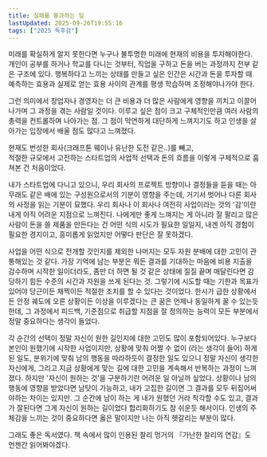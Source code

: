 ```yaml
---
title: 실패를 통과하는 일
lastUpdated: 2025-09-26T19:55:16
tags: ["2025 독후감"]
---
```



<Bookmark image="https://shopping-phinf.pstatic.net/main_5642510/56425107633.20250826081152.jpg" url="https://search.shopping.naver.com/book/catalog/56425107633" description="콘텐츠 스타트업 ‘퍼블리(PUBLY)’를 창업해 10년간 이끌었던 박소령 창업자가 가감 없이 쓴 사업 노트다. 이 책은 유니콘 기업의 성공담도, 드라마틱한 엑시트 스토리도 아니다. 대신 잘못된 선택과 그 선택이 불러온 결과, 그 한가운데서 버텨야 했던 결정적 장면을 솔직하게 기록했다. "/>

미래를 확실하게 알지 못한다면 누구나 불투명한 미래에 현재의 비용을 투자해야한다. 개인이 공부를 하거나 학교를 다니는 것부터, 직업을 구하고 돈을 버는 과정까지 전부 같은 구조에 있다. 행복하다고 느끼는 상태를 만들고 싶은 인간은 시간과 돈을 투자할 때 예측하는 효용과 실제로 얻는 효용 사이의 관계를 평생 학습하며 조정해야나가야 한다.

그런 의미에서 창업자나 경영자는 더 큰 비용과 더 많은 사람에게 영향을 끼치고 이끌어나가며 그 과정을 겪는 사람일 것이다. 이루고 싶은 점이 크고 구체적인만큼 여러 사람의 총력을 컨트롤하며 나아가는 점. 그 점이 막연하게 대단하게 느껴지기도 하고 인생을 살아가는 입장에서 배울 점도 많다고 느껴졌다. 

현재도 번성한 회사(크래프톤 웨이나 유난한 도전 같은..)를 빼고,<br/>
적절한 규모에서 고전하는 스타트업의 사업적 선택과 돈의 흐름을 이렇게 구체적으로 훔쳐본 건 처음이었다.

내가 스타트업에 다니고 있으니, 우리 회사의 프로젝트 방향이나 결정들을 듣을 때는 아무래도 같은 배에 있는 구성원으로서의 기분이 영향을 주는데, 거기서 벗어나 다른 회사의 사정을 읽는 기분이 묘했다. 우리 회사나 이 회사나 여전히 사업이라는 것의 '감'이란 내게 아직 어려운 지점으로 느껴진다. 나에게만 좋게 느껴지는 게 아니라 잘 팔리고 많은 사람이 돈을 쓸 제품을 만든다는 건 어떤 식의 시도가 필요한 일일지, 내겐 아직 경험이 필요한 경지이고, 흥미롭게 읽었지만 어떻다 판단은 잘 못하겠다.

사업을 어떤 식으로 전개할 것인지를 제외한 나머지는 모두 자원 분배에 대한 고민이 관통해있는 것 같다. 가장 기억에 남는 부분은 뭐든 결과를 기대하는 마음에 비용 지출을 감수하며 시작한 일이더라도, 좀만 더 하면 될 것 같은 상태에 질질 끝며 매달린다면 감당하기 힘든 수준의 시간과 자원을 쓰게 된다는 것. 그렇기에 시도할 때는 기한과 목표가 있어야 당근이든 채찍이든 적절한 조치를 할 수 있다는 것이었다. 한시가 급한 상황에서든 안정 궤도에 오른 상황이든 이상을 이루겠다는 큰 꿈은 언제나 동일하게 꿀 수 있는듯 한데, 그 과정에서 피드백, 기준점으로 취급할 지점을 잘 정의하는 능력이 모든 부분에서 정말 중요하다는 생각이 들었다.

각 순간의 선택이 정말 자신이 원한 길인지에 대한 고민도 많이 포함되어있다. 누구보다 본인이 원했기에 시작한 사업이지만, 상황에 맞춰 어쩔 수 없이 (라는 생각이 들어) 하게된 일도, 분위기에 맞춰 남의 행동을 따라하듯이 결정한 일도 있으니 정말 자신이 생각한 자신에게, 그리고 지금 상황에게 맞는 길에 대한 고민을 계속해서 반복하는 과정이 느껴졌다. 하지만 '자신이 원하는 것'을 구분하기란 어려운 일 아닐까 싶었다. 상황이나 남의 행동에 영향을 받았다면 남탓이 가능하고, 내가 고집한 길이면 그 결과를 모두 뒤집어써야하는 차이는 있지만. 그 순간에 남이 하는 게 내가 원했던 거라 착각할 수도 있고, 결과가 잘된다면 그게 자신이 원하는 길이었다 합리화하기도 참 쉬운듯 해서이다. 인생의 주체감을 느끼는 것이 중요하다면 옳은 말이지만 나는 아직 헷갈리는 부분이 많다.

그래도 좋은 독서였다. 책 속에서 많이 인용된 찰리 멍거의 『가난한 찰리의 연감』도 언젠간 읽어봐야겠다.
